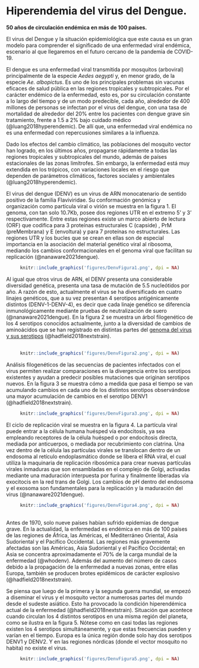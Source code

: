 # Hiperendemia del virus del Dengue.

**50 años de circulación endémica en más de 100 países.**

El virus del Dengue y la situación epidemiológica que este causa es un gran modelo para comprender el significado de una enfermedad viral endémica, escenario al que llegaremos en el futuro cercano de la pandemia de COVID-19.

El dengue es una enfermedad viral transmitida por mosquitos (arboviral) principalmente de la especie *Aedes aegypti* y, en menor grado, de la especie *Ae. albopictus*. Es uno de los principales problemas sin vacunas eficaces de salud pública en las regiones tropicales y subtropicales. Por el carácter endémico de la enfermedad, esto es, por su circulación constante a lo largo del tiempo y de un modo predecible, cada año, alrededor de 400 millones de personas se infectan por el virus del dengue, con una tasa de mortalidad de alrededor del 20% entre los pacientes con dengue grave sin tratamiento, frente a 1.5 a 2% bajo cuidado médico (@luang2018hyperendemic). De allí que, una enfermedad viral endémica no es una enfermedad con repercusiones similares a la influenza.

Dado los efectos del cambio climático, las poblaciones del mosquito vector han logrado, en los últimos años, propagarse rápidamente a todas las regiones tropicales y subtropicales del mundo, además de países estacionales de las zonas limítrofes. Sin embargo, la enfermedad está muy extendida en los trópicos, con variaciones locales en el riesgo que dependen de parámetros climáticos, factores sociales y ambientales (@luang2018hyperendemic).

El virus del dengue (DENV) es un virus de ARN monocatenario de sentido positivo de la familia Flaviviridae. Su conformación genómica y organización como partícula viral o virión se muestra en la figura 1. El genoma, con tan solo 10.7Kb, posee dos regiones UTR en el extremo 5' y 3' respectivamente. Entre estas regiones existe un marco abierto de lectura (ORF) que codifica para 3 proteínas estructurales C (capside) , PrM (preMembrana) y E (envoltura) y para 7 proteínas no estructurales. Las regiones UTR y los bucles que se crean en ellas son de especial importancia en la asociación del material genético viral al ribosoma, mediando los cambios conformacionales en el genoma viral que facilitan su replicación (@nanaware2021dengue).

<center>

```r
knitr::include_graphics('figures/DenvFigura1.png', dpi = NA)
```

</center>

Al igual que otros virus de ARN, el DENV presenta una considerable diversidad genética, presenta una tasa de mutación de 5.5 nucleótidos por año. A razón de esto, actualmente el virus se ha diversificado en cuatro linajes genéticos, que a su vez presentan 4 serotipos antigénicamente distintos (DENV-1-DENV-4), es decir que cada linaje genético se diferencia inmunológicamente mediante pruebas de neutralización de suero (@nanaware2021dengue). En la figura 2 se muestra un árbol filogenético de los 4 serotipos conocidos actualmente, junto a la diversidad de cambios de aminoácidos que se han registrado en distintas partes del [genoma del virus y sus serotipos](https://nextstrain.org/dengue/all) (@hadfield2018nextstrain).\
\

<center>

```r
knitr::include_graphics('figures/DenvFigura2.png', dpi = NA)
```

</center>

Análisis filogenéticos de las secuencias de pacientes infectados con el virus permiten realizar comparaciones en la divergencia entre los serotipos existentes y ayudan a predecir posibles mutaciones que originan serotipos nuevos. En la figura 3 se muestra cómo a medida que pasa el tiempo se van acumulando cambios en cada uno de los distintos serotipos observándose una mayor acumulación de cambios en el serotipo DENV1 (@hadfield2018nextstrain).

<center>

```r
knitr::include_graphics('figures/DenvFigura3.png', dpi = NA)
```

</center>

El ciclo de replicación viral se muestra en la figura 4. La partícula viral puede entrar a la célula humana huésped vía endocitosis, ya sea empleando receptores de la célula huésped o por endocitosis directa, mediada por anticuerpos, o mediada por recubrimiento con clatrina. Una vez dentro de la célula las partículas virales se translocan dentro de un endosoma al retículo endoplasmático donde se libera el RNA viral, el cual utiliza la maquinaria de replicación ribosómica para crear nuevas partículas virales inmaduras que son ensambladas en el complejo de Golgi, activadas mediante una maduración interpuesta por furina y finalmente liberadas vía exocitocis en la red trans de Golgi. Los cambios de pH dentro del endosoma y el exosoma son fundamentales para la replicación y la maduración del virus (@nanaware2021dengue).

<center>

```r
knitr::include_graphics('figures/DenvFigura4.png', dpi = NA)
```

</center>

\
Antes de 1970, solo nueve países habían sufrido epidemias de dengue grave. En la actualidad, la enfermedad es endémica en más de 100 países de las regiones de África, las Américas, el Mediterráneo Oriental, Asia Sudoriental y el Pacífico Occidental. Las regiones más gravemente afectadas son las Américas, Asia Sudoriental y el Pacífico Occidental; en Asia se concentra aproximadamente el 70% de la carga mundial de la enfermedad (@whodenv). Además del aumento del número de casos debido a la propagación de la enfermedad a nuevas zonas, entre ellas Europa, también se producen brotes epidémicos de carácter explosivo (@hadfield2018nextstrain).

Se piensa que luego de la primera y la segunda guerra mundial, se empezó a diseminar el virus y el mosquito vector a numerosas partes del mundo desde el sudeste asiático. Esto ha provocado la condición hiperendémica actual de la enfermedad (@hadfield2018nextstrain). Situación que acontece cuando circulan los 4 distintos serotipos en una misma región del planeta, como se ilustra en la figura 5. Nótese como en casi todas las regiones existen los 4 serotipos simultáneamente, y que estas frecuencias pueden y varían en el tiempo. Europa es la única región donde solo hay dos serotipos DENV1 y DENV2. Y en las regiones nórdicas (donde el vector mosquito no habita) no existe el virus.

<center>

```r
knitr::include_graphics('figures/DenvFigura5.png', dpi = NA)
```

</center>
